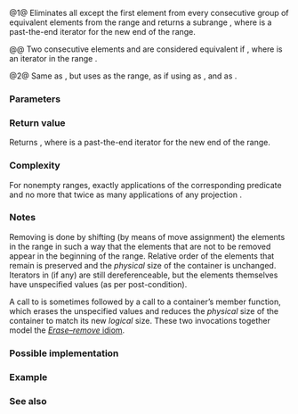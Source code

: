 {{cpp/ranges/title|unique}}
{{cpp/algorithm/ranges/navbar}}
{{dcl begin}}
{{dcl header|algorithm}}
{{dcl h|Call signature}}
{{dcl|num=1|since=c++20|1=
template&lt; std::permutable I, std::sentinel_for&lt;I&gt; S, class Proj = std::identity,
          std::indirect_equivalence_relation&lt;std::projected&lt;I, Proj&gt;&gt;
              C = ranges::equal_to &gt;
constexpr ranges::subrange&lt;I&gt;
    unique( I first, S last, C comp = {}, Proj proj = {} );
}}
{{dcl|num=2|since=c++20|1=
template&lt; ranges::forward_range R, class Proj = std::identity,
          std::indirect_equivalence_relation&lt;std::projected&lt;ranges::iterator_t&lt;R&gt;, Proj&gt;&gt;
              C = ranges::equal_to &gt;
requires std::permutable&lt;ranges::iterator_t&lt;R&gt;&gt;
constexpr ranges::borrowed_subrange_t&lt;R&gt;
    unique( R&amp;&amp; r, C comp = {}, Proj proj = {} );
}}
{{dcl end}}

@1@ Eliminates all except the first element from every consecutive group of equivalent elements from the range {{range|first|last}} and returns a subrange {{range|ret|last}}, where {{tt|ret}} is a past-the-end iterator for the new end of the range.

@@ Two consecutive elements {{tt|*(i - 1)}} and {{tt|*i}} are considered equivalent if {{c|1=std::invoke(comp, std::invoke(proj, *(i - 1)), std::invoke(proj, *i)) == true}}, where {{tt|i}} is an iterator in the range {{range|first + 1|last}}.

@2@ Same as {{v|1}}, but uses {{c|r}} as the range, as if using {{c|ranges::begin(r)}} as {{c|first}}, and {{c|ranges::end(r)}} as {{c|last}}.

{{cpp/ranges/niebloid}}

===Parameters===
{{par begin}}
{{par|first, last|the range of elements to process}}
{{par|r|the range of elements to process}}
{{par|comp|the binary predicate to compare the projected elements}}
{{par|proj|the projection to apply to the elements}}
{{par end}}

===Return value===
Returns {{c|{ret, last} }}, where {{tt|ret}} is a past-the-end iterator for the new end of the range.

===Complexity===
For nonempty ranges, exactly {{c|ranges::distance(first, last) - 1}} applications of the corresponding predicate {{c|comp}} and no more that twice as many applications of any projection {{c|proj}}.

===Notes===
Removing is done by shifting (by means of move assignment) the elements in the range in such a way that the elements that are not to be removed appear in the beginning of the range. Relative order of the elements that remain is preserved and the ''physical'' size of the container is unchanged. Iterators in {{range|ret|last}} (if any) are still dereferenceable, but the elements themselves have unspecified values (as per {{named req|MoveAssignable}} post-condition).

A call to {{tt|ranges::unique}} is sometimes followed by a call to a container’s {{tt|erase}} member function, which erases the unspecified values and reduces the ''physical'' size of the container to match its new ''logical'' size. These two invocations together model the [[enwiki:Erase-remove_idiom|''Erase–remove'' idiom]].

===Possible implementation===
{{eq fun|1=
struct unique_fn
{
    template&lt;std::permutable I, std::sentinel_for&lt;I&gt; S, class Proj = std::identity,
             std::indirect_equivalence_relation&lt;std::projected&lt;I, Proj&gt;&gt;
                 C = ranges::equal_to&gt;
    constexpr ranges::subrange&lt;I&gt;
        operator()(I first, S last, C comp = {}, Proj proj = {}) const
    {
        first = ranges::adjacent_find(first, last, comp, proj);
        if (first == last)
            return {first, first};
        auto i {first};
        ++first;
        while (++first != last)
            if (!std::invoke(comp, std::invoke(proj, *i), std::invoke(proj, *first)))
                *++i = ranges::iter_move(first);
        return {++i, first};
    }

    template&lt;ranges::forward_range R, class Proj = std::identity,
             std::indirect_equivalence_relation&lt;std::projected&lt;ranges::iterator_t&lt;R&gt;, Proj&gt;&gt;
                 C = ranges::equal_to&gt;
    requires std::permutable&lt;ranges::iterator_t&lt;R&gt;&gt;
    constexpr ranges::borrowed_subrange_t&lt;R&gt;
        operator()(R&amp;&amp; r, C comp = {}, Proj proj = {}) const
    {
        return (*this)(ranges::begin(r), ranges::end(r),
                       std::move(comp), std::move(proj));
    }
};

inline constexpr unique_fn unique {};
}}

===Example===
{{example|code=
#include &lt;algorithm&gt;
#include &lt;cmath&gt;
#include &lt;complex&gt;
#include &lt;iostream&gt;
#include &lt;vector&gt;

struct id {
    int i;
    explicit id(int i) : i {i} {}
};

void print(id i, const auto&amp; v)
{
    std::cout &lt;&lt; i.i &lt;&lt; ") ";
    std::ranges::for_each(v, [](auto const&amp; e) { std::cout &lt;&lt; e &lt;&lt; ' '; });
    std::cout &lt;&lt; '\n';
}

int main()
{
    // a vector containing several duplicated elements
    std::vector&lt;int&gt; v {1, 2, 1, 1, 3, 3, 3, 4, 5, 4};

    print(id {1}, v);

    // remove consecutive (adjacent) duplicates
    const auto ret = std::ranges::unique(v);
    // v now holds {1 2 1 3 4 5 4 x x x}, where 'x' is indeterminate
    v.erase(ret.begin(), ret.end());
    print(id {2}, v);

    // sort followed by unique, to remove all duplicates
    std::ranges::sort(v); // {1 1 2 3 4 4 5}
    print(id {3}, v);

    const auto [first, last] = std::ranges::unique(v.begin(), v.end());
    // v now holds {1 2 3 4 5 x x}, where 'x' is indeterminate
    v.erase(first, last);
    print(id {4}, v);

    // unique with custom comparison and projection
    std::vector&lt;std::complex&lt;int&gt;&gt; vc { {1, 1}, {-1, 2}, {-2, 3}, {2, 4}, {-3, 5} };
    print(id {5}, vc);

    const auto ret2 = std::ranges::unique(vc,
        // consider two complex nums equal if their real parts are equal by module:
        [](int x, int y) { return std::abs(x) == std::abs(y); }, // comp
        [](std::complex&lt;int&gt; z) { return z.real(); }             // proj
    );
    vc.erase(ret2.begin(), ret2.end());
    print(id {6}, vc);
}
|output=
1) 1 2 1 1 3 3 3 4 5 4
2) 1 2 1 3 4 5 4
3) 1 1 2 3 4 4 5
4) 1 2 3 4 5
5) (1,1) (-1,2) (-2,3) (2,4) (-3,5)
6) (1,1) (-2,3) (-3,5)
}}

===See also===
{{dsc begin}}
{{dsc inc|cpp/algorithm/ranges/dsc unique_copy}}
{{dsc inc|cpp/algorithm/ranges/dsc adjacent_find}}
{{dsc inc|cpp/algorithm/ranges/dsc remove}}
{{dsc inc|cpp/algorithm/dsc unique}}
{{dsc inc|cpp/container/dsc unique|list}}
{{dsc inc|cpp/container/dsc unique|forward_list}}
{{dsc end}}

{{langlinks|de|es|fr|it|ja|pt|ru|zh}}